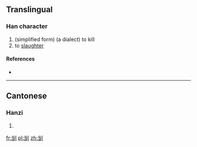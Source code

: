 ==Translingual==

===Han character===
{{Han char|rn=18|rad=刀|as=06|sn=8|four=|canj=火尸中弓 (FSLN)}}

# (simplified form) (a dialect) to kill
# to [[slaughter]]

====References====
* {{Han ref|kx=0139.251|uh=34E5|ud=13541}}

----

==Cantonese==

===Hanzi===
{{yue-hanzi|jyut=|y=tong1}}

# {{defn|lang=yue|sort=刀06}}

[[fr:㓥]]
[[pl:㓥]]
[[zh:㓥]]